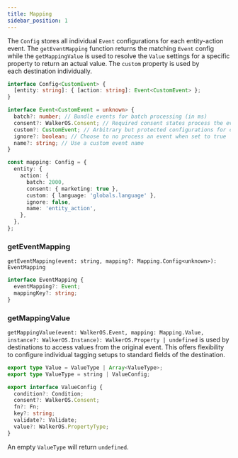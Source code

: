 ```yaml
---
title: Mapping
sidebar_position: 1
---
```



The `Config` stores all individual `Event` configurations for each entity-action
event. The&nbsp;<Link to="#geteventmapping">`getEventMapping`</Link> function
returns the matching `Event` config while
the&nbsp;<Link to="#getmappingvalue">`getMappingValue`</Link> is used to resolve
the `Value` settings for a specific property to return an actual value. The
`custom` property is used by
each&nbsp;<Link to="/docs/destinations/">destination</Link> individually.

```ts
interface Config<CustomEvent> {
  [entity: string]: { [action: string]: Event<CustomEvent> };
}

interface Event<CustomEvent = unknown> {
  batch?: number; // Bundle events for batch processing (in ms)
  consent?: WalkerOS.Consent; // Required consent states process the event
  custom?: CustomEvent; // Arbitrary but protected configurations for custom event config
  ignore?: boolean; // Choose to no process an event when set to true
  name?: string; // Use a custom event name
}

const mapping: Config = {
  entity: {
    action: {
      batch: 2000,
      consent: { marketing: true },
      custom: { language: 'globals.language' },
      ignore: false,
      name: 'entity_action',
    },
  },
};
```

### getEventMapping

`getEventMapping(event: string, mapping?: Mapping.Config<unknown>): EventMapping`

```ts
interface EventMapping {
  eventMapping?: Event;
  mappingKey?: string;
}
```

### getMappingValue

`getMappingValue(event: WalkerOS.Event, mapping: Mapping.Value, instance?: WalkerOS.Instance): WalkerOS.Property | undefined`
is used by destinations to access values from the original event. This offers
flexibility to configure
individual&nbsp;<Link to="/docs/clients/walkerjs/tagging">tagging setups</Link>
to standard fields of the destination.

```ts
export type Value = ValueType | Array<ValueType>;
export type ValueType = string | ValueConfig;

export interface ValueConfig {
  condition?: Condition;
  consent?: WalkerOS.Consent;
  fn?: Fn;
  key?: string;
  validate?: Validate;
  value?: WalkerOS.PropertyType;
}
```

An empty `ValueType` will return `undefined`.
